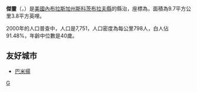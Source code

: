 '''傑靈'''（{{lang-en|'''Gering'''}}，{{pron-en|ˈɡɪərɪŋ}}）是[[美國|美國]][[內布拉斯加州|內布拉斯加州]][[斯科茨布拉夫縣|斯科茨布拉夫縣]]的縣治，座標為{{Coord|41|49|27|N|103|39|54|W|type:city}}，面積為9.7平方公里3.8平方英哩。

2000年的人口普查中，人口是7,751，人口密度為每公里798人，白人佔91.48%，年齡中位數是40歲。

== 友好城市 ==
*{{flagcountry|Afghanistan}}[[巴米揚|巴米揚]]
{{內布拉斯加州}}
[[Category:內布拉斯加州城市|G]]